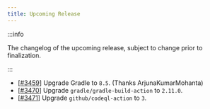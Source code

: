```yaml
---
title: Upcoming Release
---
```


:::info

The changelog of the upcoming release, subject to change prior to finalization.

:::

- [[#3459](https://github.com/iBotPeaches/Apktool/pull/3459)] Upgrade Gradle to `8.5`. (Thanks ArjunaKumarMohanta)
- [[#3470](https://github.com/iBotPeaches/Apktool/pull/3470)] Upgrade `gradle/gradle-build-action` to `2.11.0`.
- [[#3471](https://github.com/iBotPeaches/Apktool/pull/3471)] Upgrade `github/codeql-action` to `3`.
